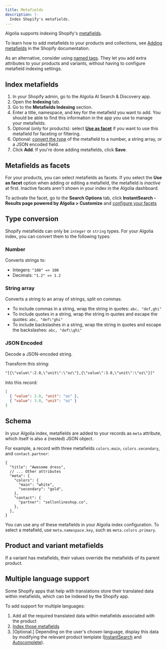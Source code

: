 ```yaml
---
title: Metafields
description: |-
  Index Shopify's metafields.
---
```


Algolia supports indexing Shopify's [metafields](https://help.shopify.com/en/manual/custom-data/metafields).

To learn how to add metafields to your products and collections,
see [Adding metafields](https://help.shopify.com/en/manual/custom-data/metafields/metafield-definitions) in the Shopify documentation.

As an alternative, consider using [named tags](/integration/shopify/sending-and-managing-data/named-tags/).
They let you add extra attributes to your products and variants, without having to configure metafield indexing settings.

## Index metafields

1. In your Shopify admin, go to the Algolia AI Search & Discovery app.
1. Open the **Indexing** tab.
1. Go to the **Metafields Indexing** section.
1. Enter a title, namespace, and key for the metafield you want to add.
   You should be able to find this information in the app you use to manage your metafields.
1. Optional (only for products): select [**Use as facet**](#metafields-as-facets) if you want to use this metafield for faceting or filtering.
1. Optional: [convert the type](#type-conversion) of the metafield to a number, a string array, or a JSON encoded field.
1. Click **Add**. If you're done adding metafields, click **Save**.

## Metafields as facets

For your products, you can select metafields as facets.
If you select the **Use as facet** option when adding or editing a metafield,
the metafield is _inactive_ at first.
Inactive facets aren't shown in your index in the Algolia dashboard.

To activate the facet, go to the **Search Options** tab,
click **InstantSearch - Results page powered by Algolia > Customize** and [configure your facets](/integration/shopify/getting-started/configuration/#faceting)

## Type conversion

Shopify metafields can only be `integer` or `string` types.
For your Algolia index, you can convert them to the following types:

### Number

Converts strings to:

- Integers: `"100" => 100`
- Decimals: `"1.2" => 1.2`

### String array

Converts a string to an array of strings, split on commas.

- To include commas in a string, wrap the string in quotes: `abc, "def,ghi"`
- To include quotes in a string, wrap the string in quotes and escape the quotes: `abc, "def\"ghi"`
- To include backslashes in a string, wrap the string in quotes and escape the backslashes: `abc, "def\\ghi"`

### JSON Encoded

Decode a JSON-encoded string.

Transform this string:

```txt txt
"[{\"value\":2.0,\"unit\":\"oz\"},{\"value\":3.0,\"unit\":\"oz\"}]"
```

Into this record:

```json json
[
  { "value": 2.0, "unit": "oz" },
  { "value": 3.0, "unit": "oz" }
]
```

## Schema

In your Algolia index, metafields are added to your records as `meta` attribute,
which itself is also a (nested) JSON object.

For example, a record with three metafields `colors.main`, `colors.secondary`, and `contact.partner`:

```jsonc jsonc
{
  "title": "Awesome dress",
  // ... Other attributes
  "meta": {
    "colors": {
      "main": "white",
      "secondary": "gold",
    },
    "contact": {
      "partner": "sellonlineshop.co",
    },
  },
}
```

You can use any of these metafields in your Algolia index configuration.
To select a metafield, use `meta.namespace.key`, such as `meta.colors.primary`.

## Product and variant metafields

If a variant has metafields, their values override the metafields of its parent product.

## Multiple language support

Some Shopify apps that help with translations store their translated data within metafields, which can be indexed by the Shopify app.

To add support for multiple languages:

1. Add all the required translated data within metafields associated with the product
1. [Index those metafields](#index-metafields)
1. \[Optional.] Depending on the user's chosen language, display this data by modifying the relevant product template ([InstantSearch](/integration/shopify/building-search-ui/instant-search/) and [Autocomplete](/integration/shopify/building-search-ui/autocomplete/)).
